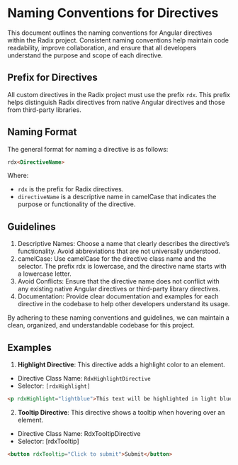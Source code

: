 

<Meta title="Guides/Naming Conventions" />


# Naming Conventions for Directives
This document outlines the naming conventions for Angular directives within the Radix project.
Consistent naming conventions help maintain code readability, improve collaboration, and ensure that all developers understand the purpose and scope of each directive.

## Prefix for Directives
All custom directives in the Radix project must use the prefix `rdx`.
This prefix helps distinguish Radix directives from native Angular directives and those from third-party libraries.

## Naming Format
The general format for naming a directive is as follows:

```html
rdx<DirectiveName>
```

Where:
* `rdx` is the prefix for Radix directives.
* `directiveName` is a descriptive name in camelCase that indicates the purpose or functionality of the directive.

## Guidelines
1. Descriptive Names: Choose a name that clearly describes the directive’s functionality. Avoid abbreviations that are not universally understood.
2. camelCase: Use camelCase for the directive class name and the selector. The prefix rdx is lowercase, and the directive name starts with a lowercase letter.
3. Avoid Conflicts: Ensure that the directive name does not conflict with any existing native Angular directives or third-party library directives.
4. Documentation: Provide clear documentation and examples for each directive in the codebase to help other developers understand its usage.

By adhering to these naming conventions and guidelines, we can maintain a clean, organized, and understandable codebase for this project.

## Examples

1. **Highlight Directive**: This directive adds a highlight color to an element.

* Directive Class Name: `RdxHighlightDirective`
* Selector: `[rdxHighlight]`

```html
<p rdxHighlight="lightblue">This text will be highlighted in light blue.</p>
```

2. **Tooltip Directive**: This directive shows a tooltip when hovering over an element.

* Directive Class Name: RdxTooltipDirective
* Selector: [rdxTooltip]

```html
<button rdxTooltip="Click to submit">Submit</button>
```
